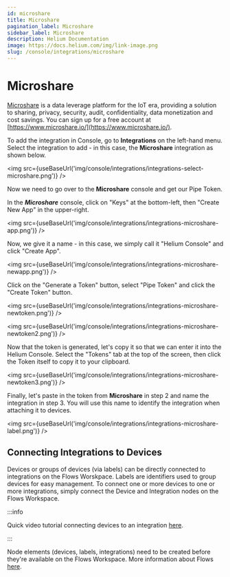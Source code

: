 ```yaml
---
id: microshare
title: Microshare
pagination_label: Microshare
sidebar_label: Microshare
description: Helium Documentation
image: https://docs.helium.com/img/link-image.png
slug: /console/integrations/microshare
---
```


# Microshare


<LegacyContentBanner />

[Microshare](https://www.microshare.io/) is a data leverage platform for the IoT era, providing a
solution to sharing, privacy, security, audit, confidentiality, data monetization and cost savings.
You can sign up for a free account at [https://www.microshare.io/](https://www.microshare.io/).

To add the integration in Console, go to **Integrations** on the left-hand menu. Select the
integration to add - in this case, the **Microshare** integration as shown below.

<img src={useBaseUrl('img/console/integrations/integrations-select-microshare.png')} />

Now we need to go over to the **Microshare** console and get our Pipe Token.

In the **_Microshare_** console, click on "Keys" at the bottom-left, then "Create New App" in the
upper-right.

<img src={useBaseUrl('img/console/integrations/integrations-microshare-app.png')} />

Now, we give it a name - in this case, we simply call it "Helium Console" and click "Create App".

<img src={useBaseUrl('img/console/integrations/integrations-microshare-newapp.png')} />

Click on the "Generate a Token" button, select "Pipe Token" and click the "Create Token" button.

<img src={useBaseUrl('img/console/integrations/integrations-microshare-newtoken.png')} />

<img src={useBaseUrl('img/console/integrations/integrations-microshare-newtoken2.png')} />

Now that the token is generated, let's copy it so that we can enter it into the Helium Console.
Select the "Tokens" tab at the top of the screen, then click the Token itself to copy it to your
clipboard.

<img src={useBaseUrl('img/console/integrations/integrations-microshare-newtoken3.png')} />

Finally, let's paste in the token from **Microshare** in step 2 and name the integration in step 3.
You will use this name to identify the integration when attaching it to devices.

<img src={useBaseUrl('img/console/integrations/integrations-microshare-label.png')} />

## Connecting Integrations to Devices

Devices or groups of devices (via labels) can be directly connected to integrations on the Flows
Worskpace. Labels are identifiers used to group devices for easy management. To connect one or more
devices to one or more integrations, simply connect the Device and Integration nodes on the Flows
Workspace.

:::info

Quick video tutorial connecting devices to an integration
[here](https://www.youtube.com/watch?v=lnERw1f7TGE).

:::

Node elements (devices, labels, integrations) need to be created before they're available on the
Flows Workspace. More information about Flows [here](/console/flows/).
